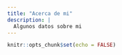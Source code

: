```yaml
---
title: "Acerca de mi"
description: |
  Algunos datos sobre mi
---
```


```r
knitr::opts_chunk$set(echo = FALSE)
```
